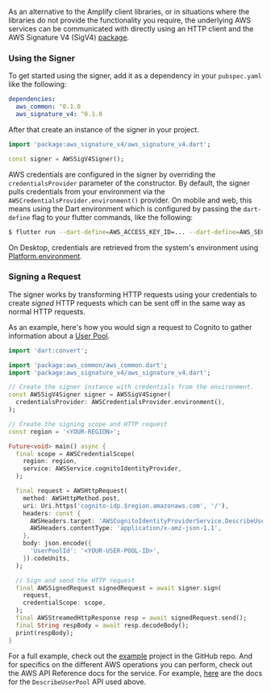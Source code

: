 As an alternative to the Amplify client libraries, or in situations where the libraries do not provide the functionality you require,
the underlying AWS services can be communicated with directly using an HTTP client and the AWS Signature V4 (SigV4) [package](https://pub.dev/packages/aws_signature_v4).

### Using the Signer

To get started using the signer, add it as a dependency in your `pubspec.yaml` like the following:

```yaml
dependencies:
  aws_common: ^0.1.0
  aws_signature_v4: ^0.1.0
```

After that create an instance of the signer in your project.

```dart
import 'package:aws_signature_v4/aws_signature_v4.dart';

const signer = AWSSigV4Signer();
```

AWS credentials are configured in the signer by overriding the `credentialsProvider` parameter of the constructor. By default, the signer
pulls credentials from your environment via the `AWSCredentialsProvider.environment()` provider. On mobile and web, this means using
the Dart environment which is configured by passing the `dart-define` flag to your flutter commands, like the following:

```sh
$ flutter run --dart-define=AWS_ACCESS_KEY_ID=... --dart-define=AWS_SECRET_ACCESS_KEY=...
```

On Desktop, credentials are retrieved from the system's environment using [Platform.environment](https://api.dart.dev/stable/dart-io/Platform/environment.html).

### Signing a Request

The signer works by transforming HTTP requests using your credentials to create _signed_ HTTP requests which can be sent off in the
same way as normal HTTP requests.

As an example, here's how you would sign a request to Cognito to gather information about a [User Pool](https://docs.aws.amazon.com/cognito/latest/developerguide/cognito-user-identity-pools.html).

```dart
import 'dart:convert';

import 'package:aws_common/aws_common.dart';
import 'package:aws_signature_v4/aws_signature_v4.dart';

// Create the signer instance with credentials from the environment.
const AWSSigV4Signer signer = AWSSigV4Signer(
  credentialsProvider: AWSCredentialsProvider.environment(),
);

// Create the signing scope and HTTP request
const region = '<YOUR-REGION>';

Future<void> main() async {
  final scope = AWSCredentialScope(
    region: region,
    service: AWSService.cognitoIdentityProvider,
  );

  final request = AWSHttpRequest(
    method: AWSHttpMethod.post,
    uri: Uri.https('cognito-idp.$region.amazonaws.com', '/'),
    headers: const {
      AWSHeaders.target: 'AWSCognitoIdentityProviderService.DescribeUserPool',
      AWSHeaders.contentType: 'application/x-amz-json-1.1',
    },
    body: json.encode({
      'UserPoolId': '<YOUR-USER-POOL-ID>',
    }).codeUnits,
  );

  // Sign and send the HTTP request
  final AWSSignedRequest signedRequest = await signer.sign(
    request,
    credentialScope: scope,
  );
  final AWSStreamedHttpResponse resp = await signedRequest.send();
  final String respBody = await resp.decodeBody();
  print(respBody);
}
```

For a full example, check out the [example](https://github.com/aws-amplify/amplify-flutter/tree/main/packages/aws_signature_v4/example) project in the GitHub repo.
And for specifics on the different AWS operations you can perform, check out the AWS API Reference docs for the service. For example,
[here](https://docs.aws.amazon.com/cognito-user-identity-pools/latest/APIReference/API_DescribeUserPool.html) are the docs for the `DescribeUserPool` API used above.
